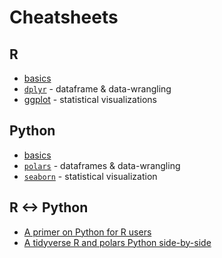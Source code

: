 # Cheatsheets

## R
- [basics](./figures/base-r.pdf)
- [`dplyr`](./figures/data-transformation.pdf) - dataframe & data-wrangling
- [ggplot](https://ggplot2.tidyverse.org/) - statistical visualizations


## Python
- [basics](./figures/python-basics.pdf) 
- [`polars`](https://stat-intuitions.com/labs/3/01_polars-solutions.html) - dataframes & data-wrangling
- [`seaborn`](https://seaborn.pydata.org/tutorial.html) - statistical visualization


## R <-> Python
- [A primer on Python for R users](https://cran.r-project.org/web/packages/reticulate/vignettes/python_primer.html)
- [A tidyverse R and polars Python side-by-side](https://robertmitchellv.com/blog/2022-07-r-python-side-by-side/r-python-side-by-side.html)
